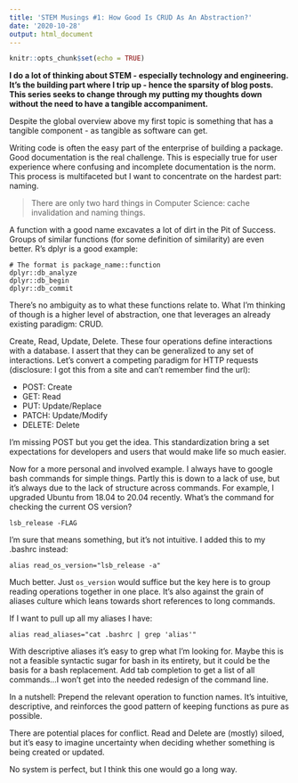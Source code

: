 ```yaml
---
title: 'STEM Musings #1: How Good Is CRUD As An Abstraction?'
date: '2020-10-28'
output: html_document
---
```


```r
knitr::opts_chunk$set(echo = TRUE)
```

**I do a lot of thinking about STEM - especially technology and engineering. It's the building part where I trip up - hence the sparsity of blog posts. This series seeks to change through my putting my thoughts down without the need to have a tangible accompaniment.**

Despite the global overview above my first topic is something that has a tangible component - as tangible as software can get.

Writing code is often the easy part of the enterprise of building a package. Good documentation is the real challenge. This is especially true for user experience where confusing and incomplete documentation is the norm. This process is multifaceted but I want to concentrate on the hardest part: naming. 

> There are only two hard things in Computer Science: cache invalidation and naming things.

A function with a good name excavates a lot of dirt in the Pit of Success. Groups of similar functions (for some definition of similarity) are even better. R's dplyr is a good example:

```
# The format is package_name::function
dplyr::db_analyze
dplyr::db_begin
dplyr::db_commit
```
There's no ambiguity as to what these functions relate to. What I'm thinking of though is a higher level of abstraction, one that leverages an already existing paradigm: CRUD.

Create, Read, Update, Delete. These four operations define interactions with a database. I assert that they can be generalized to any set of interactions. Let's convert a competing paradigm for HTTP requests (disclosure: I got this from a site and can't remember find the url):

* POST: Create
* GET: Read 
* PUT:	Update/Replace 
* PATCH: Update/Modify 
* DELETE: Delete

I'm missing POST but you get the idea. This standardization bring a set expectations for developers and users that would make life so much easier. 

Now for a more personal and involved example. I always have to google bash commands for simple things. Partly this is down to a lack of use, but it's always due to the lack of structure across commands. For example, I upgraded Ubuntu from 18.04 to 20.04 recently. What's the command for checking the current OS version?

```
lsb_release -FLAG
```

I'm sure that means something, but it's not intuitive. I added this to my .bashrc instead:

```
alias read_os_version="lsb_release -a"
```

Much better. Just `os_version` would suffice but the key here is to group reading operations together in one place. It's also against the grain of aliases culture which leans towards short references to long commands.

If I want to pull up all my aliases I have:

```
alias read_aliases="cat .bashrc | grep 'alias'"
```

With descriptive aliases it's easy to grep what I'm looking for. Maybe this is not a feasible syntactic sugar for bash in its entirety, but it could be the basis for a bash replacement. Add tab completion to get a list of all commands...I won't get into the needed redesign of the command line.

In a nutshell: Prepend the relevant operation to function names. It's intuitive, descriptive, and reinforces the good pattern of keeping functions as pure as possible. 

There are potential places for conflict. Read and Delete are (mostly) siloed, but it's easy to imagine uncertainty when deciding whether something is being created or updated. 

No system is perfect, but I think this one would go a long way. 





















